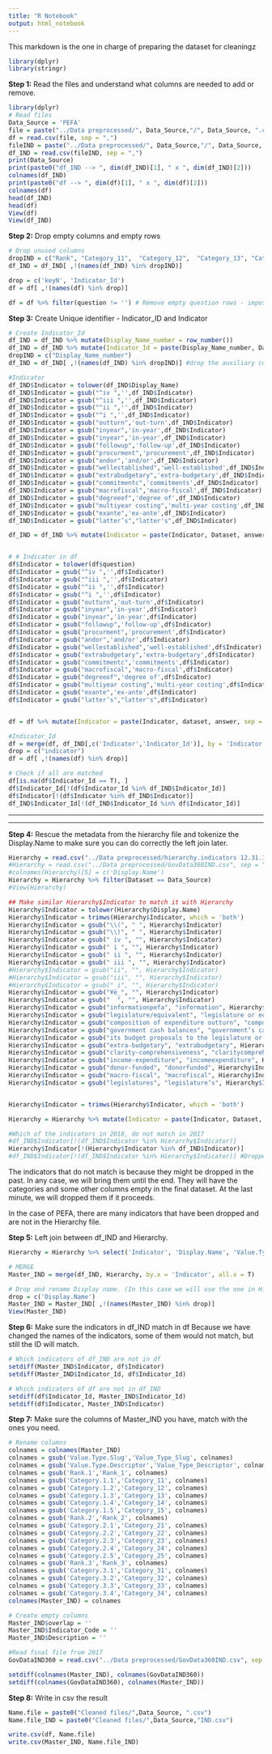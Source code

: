 ```yaml
---
title: "R Notebook"
output: html_notebook
---
```

This markdown is the one in charge of preparing the dataset for cleaningz

```r
library(dplyr)
library(stringr)
```

**Step 1:** Read the files and understand what columns are needed to add or remove.

```r
library(dplyr)
# Read files
Data_Source = 'PEFA'
file = paste("../Data preprocessed/", Data_Source,"/", Data_Source, ".csv", sep = "")
df = read.csv(file, sep = ",")
fileIND = paste("../Data preprocessed/", Data_Source,"/", Data_Source, "IND.csv", sep = "")
df_IND = read.csv(fileIND, sep = ",")
print(Data_Source)
print(paste0("df_IND --> ", dim(df_IND)[1], " x ", dim(df_IND)[2]))
colnames(df_IND)
print(paste0("df --> ", dim(df)[1], " x ", dim(df)[2]))
colnames(df)
head(df_IND)
head(df)
View(df)
View(df_IND)
```
**Step 2:** Drop empty columns and empty rows
```r
# Drop unused columns
dropIND = c("Rank", "Category_11",  "Category_12",  "Category_13", "Category_14", "Category_15",  "Category_21",  "Category_22", "Category_23", "Category_24" ,"Category_25", "Category_31", "Category_32", "Category_33", "Category_34",  "New1", "New2", "New3","New4", "New5", "keyN")
df_IND = df_IND[ ,!(names(df_IND) %in% dropIND)]

drop = c('keyN', 'Indicator_Id')
df = df[ ,!(names(df) %in% drop)]

df = df %>% filter(question != '') # Remove empty question rows - impossible to match
```

**Step 3:** Create Unique identifier - Indicator_ID and Indicator
```r
# Create Indicator_Id 
df_IND = df_IND %>% mutate(Display_Name_number = row_number())
df_IND = df_IND %>% mutate(Indicator_Id = paste(Display_Name_number, Dataset, answer, sep = "-"))
dropIND = c("Display_Name_number")
df_IND = df_IND[ ,!(names(df_IND) %in% dropIND)] #drop the auxiliary column created

#Indicator
df_IND$Indicator = tolower(df_IND$Display_Name)
df_IND$Indicator = gsub("^iv ",'',df_IND$Indicator)
df_IND$Indicator = gsub("^iii ",'',df_IND$Indicator) 
df_IND$Indicator = gsub("^ii ",'',df_IND$Indicator)
df_IND$Indicator = gsub("^i ",'',df_IND$Indicator)
df_IND$Indicator = gsub("outturn",'out-turn',df_IND$Indicator)
df_IND$Indicator = gsub("inyear",'in-year',df_IND$Indicator)
df_IND$Indicator = gsub("inyear",'in-year',df_IND$Indicator)
df_IND$Indicator = gsub("followup",'follow-up',df_IND$Indicator)
df_IND$Indicator = gsub("procurment",'procurement',df_IND$Indicator) 
df_IND$Indicator = gsub("andor",'and/or',df_IND$Indicator)
df_IND$Indicator = gsub("wellestablished",'well-established',df_IND$Indicator)
df_IND$Indicator = gsub("extrabudgetary",'extra-budgetary',df_IND$Indicator)
df_IND$Indicator = gsub("commitmentc",'commitments',df_IND$Indicator)
df_IND$Indicator = gsub("macrofiscal",'macro-fiscal',df_IND$Indicator)
df_IND$Indicator = gsub("degreeof",'degree of',df_IND$Indicator)
df_IND$Indicator = gsub("multiyear costing",'multi-year costing',df_IND$Indicator)
df_IND$Indicator = gsub("exante",'ex-ante',df_IND$Indicator)
df_IND$Indicator = gsub("latter’s","latter's",df_IND$Indicator)

df_IND = df_IND %>% mutate(Indicator = paste(Indicator, Dataset, answer, sep = "-"))


# # Indicator in df
df$Indicator = tolower(df$question)
df$Indicator = gsub("^iv ",'',df$Indicator)
df$Indicator = gsub("^iii ",'',df$Indicator) 
df$Indicator = gsub("^ii ",'',df$Indicator)
df$Indicator = gsub("^i ",'',df$Indicator)
df$Indicator = gsub("outturn",'out-turn',df$Indicator)
df$Indicator = gsub("inyear",'in-year',df$Indicator)
df$Indicator = gsub("inyear",'in-year',df$Indicator)
df$Indicator = gsub("followup",'follow-up',df$Indicator)
df$Indicator = gsub("procurment",'procurement',df$Indicator)
df$Indicator = gsub("andor",'and/or',df$Indicator) 
df$Indicator = gsub("wellestablished",'well-established',df$Indicator)
df$Indicator = gsub("extrabudgetary",'extra-budgetary',df$Indicator)
df$Indicator = gsub("commitmentc",'commitments',df$Indicator)
df$Indicator = gsub("macrofiscal",'macro-fiscal',df$Indicator)
df$Indicator = gsub("degreeof",'degree of',df$Indicator)
df$Indicator = gsub("multiyear costing",'multi-year costing',df$Indicator)
df$Indicator = gsub("exante",'ex-ante',df$Indicator)
df$Indicator = gsub("latter’s","latter's",df$Indicator)


df = df %>% mutate(Indicator = paste(Indicator, dataset, answer, sep = "-"))

#Indicator_Id
df = merge(df, df_IND[,c('Indicator','Indicator_Id')], by = 'Indicator', all.x = T)
drop = c("indicator")
df = df[ ,!(names(df) %in% drop)]

# Check if all are matched
df[is.na(df$Indicator_Id == T), ]
df$Indicator_Id[!(df$Indicator_Id %in% df_IND$Indicator_Id)]
df$Indicator[!(df$Indicator %in% df_IND$Indicator)]
df_IND$Indicator_Id[!(df_IND$Indicator_Id %in% df$Indicator_Id)]
```

*******************************************************************************************************************

*******************************************************************************************************************

**Step 4:** Rescue the metadata from the hierarchy file and tokenize the Display.Name to make sure you can do correctly the left join later.

```r
Hierarchy = read.csv("../Data preprocessed/hierarchy.indicators 12.31.17.csv")
#Hierarchy = read.csv("../Data preprocessed/GovData360IND.csv", sep = ";")
#colnames(Hierarchy)[5] = c('Display.Name')
Hierarchy = Hierarchy %>% filter(Dataset == Data_Source)
#View(Hierarchy)

## Make similar Hierarchy$Indicator to match it with Hierarchy
Hierarchy$Indicator = tolower(Hierarchy$Display.Name)
Hierarchy$Indicator = trimws(Hierarchy$Indicator, which = 'both')
Hierarchy$Indicator = gsub("\\(", " ", Hierarchy$Indicator)
Hierarchy$Indicator = gsub("\\)", " ", Hierarchy$Indicator)
Hierarchy$Indicator = gsub(" iv ", "", Hierarchy$Indicator)
Hierarchy$Indicator = gsub(" i ", "", Hierarchy$Indicator)
Hierarchy$Indicator = gsub(" ii ", "", Hierarchy$Indicator)
Hierarchy$Indicator = gsub(" iii ", "", Hierarchy$Indicator)
#Hierarchy$Indicator = gsub("ii", "", Hierarchy$Indicator)
#Hierarchy$Indicator = gsub("iii", "", Hierarchy$Indicator)
#Hierarchy$Indicator = gsub(" i", "", Hierarchy$Indicator)
Hierarchy$Indicator = gsub("¥ë_", "", Hierarchy$Indicator)
Hierarchy$Indicator = gsub("  ", "", Hierarchy$Indicator)
Hierarchy$Indicator = gsub("informationpefa", "information", Hierarchy$Indicator)
Hierarchy$Indicator = gsub("legislature/equivalent", "legislature or equivalent", Hierarchy$Indicator)
Hierarchy$Indicator = gsub("composition of expenditure outturn", "composition of expenditure out-turn", Hierarchy$Indicator)
Hierarchy$Indicator = gsub("government cash balances", "government’s cash balances", Hierarchy$Indicator)
Hierarchy$Indicator = gsub("its budget proposals to the legislature or equivalent", "its budget proposals to the legislature or equivalent approving body", Hierarchy$Indicator)
Hierarchy$Indicator = gsub("extra-budgetary", "extrabudgetary", Hierarchy$Indicator)
Hierarchy$Indicator = gsub("clarity-comprehensiveness", "claritycomprehensiveness", Hierarchy$Indicator)
Hierarchy$Indicator = gsub("income-expenditure", "incomeexpenditure", Hierarchy$Indicator)
Hierarchy$Indicator = gsub("donor-funded", "donorfunded", Hierarchy$Indicator)
Hierarchy$Indicator = gsub("macro-fiscal", "macrofiscal", Hierarchy$Indicator)
Hierarchy$Indicator = gsub("legislatures", "legislature’s", Hierarchy$Indicator)


Hierarchy$Indicator = trimws(Hierarchy$Indicator, which = 'both')

Hierarchy = Hierarchy %>% mutate(Indicator = paste(Indicator, Dataset, "Total", sep = "-"))

#Which of the indicators in 2018, do not match in 2017
#df_IND$Indicator[!(df_IND$Indicator %in% Hierarchy$Indicator)]
Hierarchy$Indicator[!(Hierarchy$Indicator %in% df_IND$Indicator)]
#df_IND$Indicator[!(df_IND$Indicator %in% Hierarchy$Indicator)] #Dropped indicators
```
The indicators that do not match is because they might be dropped in the past. In any case, we will bring them until the end. They will have the categories and some other columns empty in the final dataset. At the last minute, we will dropped them if it proceeds.

In the case of PEFA, there are many indicators that have been dropped and are not in the Hierarchy file.

**Step 5:** Left join between df_IND and Hierarchy.

```r
Hierarchy = Hierarchy %>% select('Indicator', 'Display.Name', 'Value.Type.Slug','Value.Type.Descriptor', 'Units', 'Rank.1', "Category.1.1", "Category.1.2", "Category.1.3", "Category.1.4", "Category.1.5", "Rank.2", "Category.2.1", "Category.2.2", "Category.2.3", "Category.2.4", "Category.2.5", "Rank.3","Category.3.1", "Category.3.2", "Category.3.3", "Category.3.4")

# MERGE
Master_IND = merge(df_IND, Hierarchy, by.x = 'Indicator', all.x = T)

# Drop and rename Display name. (In this case we will use the one in Hierarchy because it is cleaner)
drop = c('Display.Name')
Master_IND = Master_IND[ ,!(names(Master_IND) %in% drop)]
View(Master_IND)
```

**Step 6:** Make sure the indicators in df_IND match in df
Because we have changed the names of the indicators, some of them would not match, but still the ID will match.

```r
# Which indicators of df_IND are not in df
setdiff(Master_IND$Indicator, df$Indicator)
setdiff(Master_IND$Indicator_Id, df$Indicator_Id)

# Which indicators of df are not in df_IND
setdiff(df$Indicator_Id, Master_IND$Indicator_Id)
setdiff(df$Indicator, Master_IND$Indicator)
```


**Step 7:** Make sure the columns of Master_IND you have, match with the ones you need.
```r
# Rename columns
colnames = colnames(Master_IND)
colnames = gsub('Value.Type.Slug','Value_Type_Slug', colnames)
colnames = gsub('Value.Type.Descriptor','Value_Type_Descriptor', colnames)
colnames = gsub('Rank.1','Rank_1', colnames)
colnames = gsub('Category.1.1','Category_11', colnames)
colnames = gsub('Category.1.2','Category_12', colnames)
colnames = gsub('Category.1.3','Category_13', colnames)
colnames = gsub('Category.1.4','Category_14', colnames)
colnames = gsub('Category.1.5','Category_15', colnames)
colnames = gsub('Rank.2','Rank_2', colnames)
colnames = gsub('Category.2.1','Category_21', colnames)
colnames = gsub('Category.2.2','Category_22', colnames)
colnames = gsub('Category.2.3','Category_23', colnames)
colnames = gsub('Category.2.4','Category_24', colnames)
colnames = gsub('Category.2.5','Category_25', colnames)
colnames = gsub('Rank.3','Rank_3', colnames)
colnames = gsub('Category.3.1','Category_31', colnames)
colnames = gsub('Category.3.2','Category_32', colnames)
colnames = gsub('Category.3.3','Category_33', colnames)
colnames = gsub('Category.3.4','Category_34', colnames)
colnames(Master_IND) = colnames

# Create empty columns
Master_IND$overlap = ''
Master_IND$Indicator_Code = ''
Master_IND$Description = ''

#Read final file from 2017
GovDataIND360 = read.csv("../Data preprocessed/GovData360IND.csv", sep = ";")

setdiff(colnames(Master_IND), colnames(GovDataIND360))
setdiff(colnames(GovDataIND360), colnames(Master_IND))
```

**Step 8:** Write in csv the result
```r
Name.file = paste0("Cleaned files/",Data_Source, ".csv")
Name.file_IND = paste0("Cleaned files/",Data_Source,"IND.csv")

write.csv(df, Name.file)
write.csv(Master_IND, Name.file_IND)
```






